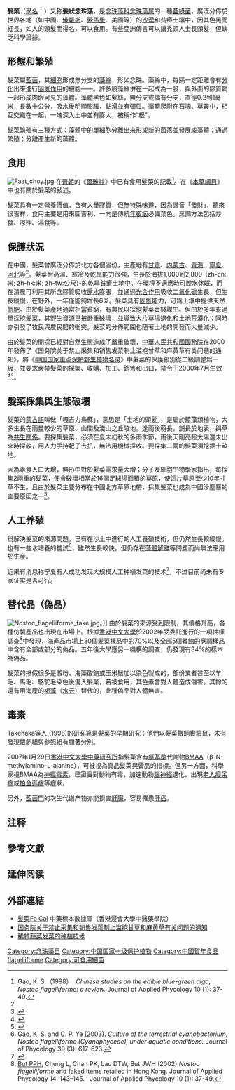 {{NoteTA|G1=Unit
|1=zh-hans:发菜; zh-hant:髮菜;
}}
{{Speciesbox
| status=一级保护野生植物
| image = Nostoc_flagelliforme_microscope.jpg
| image_caption = 顯微鏡下的髮菜，可見念珠狀的藻絲及異形胞（明顯大於營養體細胞）
| taxon=Nostoc flagelliforme
| authority = [[Harv.|Harv.]] ex [[Molinari|Molinari]], [[Calvo-Pérez|Calvo-Pérez]] & [[Guiry|Guiry]]
| synonyms =
*{{nowrap|''Nostoc commune'' var. ''flagelliforme''}}<br>{{small|[[Bornet|Bornet]] & [[Flahault|Flahault]]}}
}}

'''髮菜'''{{notetag|「-{发菜}-」的繁體字是「-{髮菜}-」，而非「-{發菜}-」。}}（[[學名|學名]]：{{Lang|la|''Nostoc flagelliforme''}}）又称'''髮狀念珠藻'''，是[[念珠藻科|念珠藻科]][[念珠藻属|念珠藻属]]的一種[[藍綠菌|藍綠菌]]，廣泛分佈於世界各地（如中國、[[俄羅斯|俄羅斯]]、[[索馬里|索馬里]]、美國等）的[[沙漠|沙漠]]和貧瘠土壤中，因其色黑而細長，如人的頭髮而得名，可以食用。有些亞洲傳言可以讓禿頭人士長頭髮，但缺乏科學證據。

==形態和繁殖==
髮菜屬[[藍菌|藍菌]]，其[[細胞|細胞]]形成無分支的[[毛状体|藻絲]]，形如念珠。藻絲中，每隔一定距離會有[[細胞分化|分化]]出來進行[[固氮作用|固氮作用]]的細胞——{{le|異形胞|heterocyst}}。許多股藻絲併在一起成為一股，與外面的膠質鞘一起形成肉眼可見的藻體。藻體黑色如髮絲，無分支或偶有分支，直徑0.2到1毫米，長數十公分，吸水後明顯膨脹，黏滑並有彈性。藻體爬附在石塊、草叢中，相互交織在一起，一端深入土中並有膨大，被稱作“根”。

髮菜繁殖有三種方式：藻體中的單細胞分離出來形成新的菌落並發展成藻體；通過{{le|厚壁孢子|akinete}}繁殖；{{le|藻殖段|hormogonium}}分離產生新的藻體。

==食用==
[[File:Faat_choy.jpg|thumb]]
在[[晉朝|晉朝]]的《[[爾雅註|爾雅註]]》中已有食用髮菜的記載<ref name="intro">Gao, K. S.（1998）. ''Chinese studies on the edible blue-green alga, Nostoc flagelliforme: a review.'' Journal of Applied Phycology 10 (1): 37-49.</ref>。在《[[本草綱目|本草綱目]]》中也有關於髮菜的敍述。

髮菜具有一定營養價值，含有大量膠質，但無特殊味道，因為諧音「發財」，聽來很吉祥，食用主要是用來圖吉利，一向是傳統[[年夜飯|年夜飯]]必備菜色。烹調方法包括炒食、凉拌、湯食等。

==保護狀況==
在中國，髮菜曾廣泛分佈於北方各個省份，主產地有[[甘肅|甘肅]]、[[内蒙古|内蒙古]]、[[青海|青海]]、[[寧夏|寧夏]]、[[河北|河北]]等<ref name="intro"/>。髮菜耐高溫、寒冷及乾旱能力很強，生長於海拔1,000到2,800-{zh-cn:米; zh-hk:米; zh-tw:公尺}-的乾旱貧瘠土地中。在環境不適應時可脫水休眠，而在清晨可利用其所含膠質吸收[[露水|露水]]膨脹，並通過[[光合作用|光合作用]]吸收[[二氧化碳|二氧化碳]]生長，但生長緩慢，在野外，一年僅能夠增長6%。髮菜具有[[固氮|固氮]]能力，可爲土壤中提供天然[[氮肥|氮肥]]。由於髮菜產地通常相當貧窮，有農民以採挖髮菜賣錢謀生。但由於多年來過量採挖髮菜，其野生資源已被嚴重破壞，並導致大片草場退化和土地[[荒漠化|荒漠化]]；同時亦引發了牧民與農民間的衝突{{r|Roney 2009}}。髮菜的分佈範圍也隨著土地的開發而大量減少。

由於髮菜的開採已經對自然生態造成了嚴重破壞，[[中華人民共和國國務院|中華人民共和國國務院]]在2000年發佈了《国务院关于禁止采集和销售发菜制止滥挖甘草和麻黄草有关问题的通知》，將《[[中国国家重点保护野生植物名录|中国国家重点保护野生植物名录]]》中髮菜的保護級別從二級調整爲一級，並要求嚴禁髮菜的採集、收購、加工、銷售和出口，禁令于2000年7月生效<ref>{{cite news|url=http://finance.sina.com.cn/news/2000-07-18/42041.html|title=中国最大发菜集散市场关闭|publisher=新浪财经|date=2000-07-18|accessdate=2019-06-05|archive-date=2019-06-05|archive-url=https://web.archive.org/web/20190605152508/http://finance.sina.com.cn/news/2000-07-18/42041.html|dead-url=no}}</ref><ref>{{cite news|url=http://news.eastday.com/epublish/gb/paper9/20000804/class000900003/hwz141316.htm|title=挖发菜内蒙古每年损失近30亿|publisher=东方网|date=2000-08-04|accessdate=2019-06-05|archive-date=2004-01-08|archive-url=https://web.archive.org/web/20040108032229/http://news.eastday.com/epublish/gb/paper9/20000804/class000900003/hwz141316.htm|dead-url=no}}</ref>。

==髮菜採集與生態破壞==
髮菜的[[蒙古語|蒙古語]]叫做「嘎吉力烏蘇」，意思是「土地的頭髮」，是屬於藍藻類植物，大多生長在雨量較少的草原、山間及淺山之丘陵地。逢雨後萌長，舖長於地表，與草為[[共生關係|共生關係]]。要採集髮菜，必須在夏末初秋的多雨季節，雨後天剛亮趁太陽還未出來時採收，用人力手持耙子去扒，無法用機械採收。要採集二兩的髮菜須挖掘十畝地。

因為素食人口大增，無形中對於髮菜需求量大增；分子及細胞生物學家指出，每採集2兩重的髮菜，便會破壞相當於16個足球場面積的草原，使這片草原至少10年寸草不生。且由於髮菜主要分布在中國北方草原地帶，採集髮菜也成為中國沙塵暴的主要原因之一<ref>{{cite news|author=謝蕙蓮 |title=2兩髮菜破壞16足球場草原 
| url=http://mag.udn.com/mag/world/storypage.jsp?f_ART_ID=54041 |deadurl=yes | publisher=聯合報 | date=2006-12-25 | accessdate=2010-03-21 |language=zh-hant }}</ref>。

==人工养殖==
爲解決髮菜的來源問題，已有在沙土中進行的人工養殖技術，但仍然生長較緩慢。也有一些水培養的嘗試<ref name="culture">Gao, K. S. and C. P. Ye (2003). ''Culture of the terrestrial cyanobacterium, Nostoc flagelliforme (Cyanophyceae), under aquatic conditions.'' Journal of Phycology 39 (3): 617-623.</ref>，雖然生長較快，但仍存在[[藻體解離|藻體解離]]等問題而尚無法應用於生産。

近来有消息称宁夏有人成功发现大规模人工种植发菜的技术<ref>{{cite news|publisher=中国广播网|title=人工种植发菜世界性难题在宁夏攻克推广可改善西北生态|url=http://native.cnr.cn/city/201211/t20121125_511408405.html|date=2012-11-25|accessdate=2013-01-25|archive-date=2012-12-04|archive-url=https://web.archive.org/web/20121204012159/http://native.cnr.cn/city/201211/t20121125_511408405.html|dead-url=no}}</ref>，不过目前尚未有专家证实是否可行。

==替代品（偽品）==
[[File:Nostoc_flagelliforme_fake.jpg|thumb]]。]]
由於髮菜的來源受到限制，其價格升高，各種仿製產品也出現在市場上。根據[[香港中文大學|香港中文大學]]於2002年受委託進行的一項抽樣調查<ref name="fake">[[畢培曦|But PPH]], Cheng L, Chan PK, Lau DTW, But JWH (2002) ''Nostoc flagelliforme'' and faked items retailed in Hong Kong. Journal of Applied Phycology 14: 143–145.'' Journal of Applied Phycology 10 (1): 37-49.</ref>中發現，海產品市場上30個髮菜樣品中的70%以及全部5個餐館的烹調樣品中含有全部或部分的偽品。五年後大學應另一機構的調查，仍發現有34%的樣本為偽品{{r|CUHK 2007}}。

髮菜的摻假很多是澱粉、海藻酸鈉或玉米鬚加以染色製成的，部份業者甚至以羊毛、馬毛、駱駝毛染色後混入髮菜，若被食用，其色素會對人體造成傷害。其餘的還有用海產的[[褐藻|褐藻]]（[[水云|水云]]）替代的，此種偽品對人體無害。

==毒素==
Takenaka等人 (1998)的研究算是髮菜的早期研究：他們以髮菜餵飼實驗鼠，未有發現餵飼組與參照組有顯著分別{{r|Takenaka 1998}}。

2007年1月29日[[香港中文大學|香港中文大學]][[香港中文大學中藥研究所|中藥研究所]]指髮菜含有[[氨基酸|氨基酸]]代謝物[[BMAA|BMAA]]（β-N-methylamino-L-alanine）{{r|CUHK 2007}}，可被視為真品髮菜與贗品的指標{{r|Roney 2009}}。但另一方面，科學家視BMAA為[[神經毒素|神經毒素]]，已證實對動物有毒，加速動物[[腦|腦]][[神經|神經]]退化，出現[[老人癡呆症|老人癡呆症]]或[[柏金遜症|柏金遜症]]等症狀{{r|CUHK 2007 |e-info}}。

另外，[[藍菌門|藍菌門]]的次生代谢产物亦能损害[[肝臟|肝臟]]，容易罹患[[肝癌|肝癌]]。

== 注释 ==
{{notefoot}}

== 參考文獻 ==
{{reflist|refs=
<ref name="CUHK 2007">{{cite news
 |url=http://www.cuhk.edu.hk/cpr/pressrelease/070129c.htm
 |title=中大檢測發現市面髮菜仍有偽品
 |publisher=[[香港中文大學|香港中文大學]]
 |date=2007-01-29 |access-date=2008-08-31 |language=zh-hant }}</ref>
<ref name="e-info">{{cite web
 |url=http://e-info.org.tw/node/19257
 |title=香港學者引文獻：髮菜含神經毒
 |date=2007-01-30 |access-date=2018-08-31 |language=zh-hant }}</ref>
<ref name="Roney 2009">{{cite journal
 |url=https://www.ncbi.nlm.nih.gov/m/pubmed/19929731/
 |title=Consumption of ''fa cai'' Nostoc soup: a potential for BMAA exposure from Nostoc cyanobacteria in China?
 |last1=Roney |first1=BR
 |last2=L |first2=Renhui
 |last3=Banack|first3=SA
 |last4=Murch |first4=S
 |last5=Honegger|first5=R
 |last6=Cox |first6=PA
 |year=2009
 |journal=''[[Amyotroph_Lateral_Scler|Amyotroph Lateral Scler]]''
 |volume=10 |issue=Suppl 2 |pages=44-49
 |doi=10.3109/17482960903273031 |language=en }}</ref>
<ref name="Takenaka 1998">{{cite journal
 |url=https://www.sciencedirect.com/science/article/pii/S0278691598000891
 |last1=Takenaka |first1=H.
 |last2=Yamaguchi|first2=Y.
 |last3=Sakaki   |first3=S.
 |last4=Watarai  |first4=K.
 |last5=Tanaka   |first5=N.
 |last6=Hori, M.
 |last7=Seki, H., M. 
 |last8=Tsuchida, M.
 |last9=Yamada, A.
 |last10=Nishimori, T.
 |last11=Morinaga, T.
 |year=1998
 |title=Safety evaluation of ''Nostoc flagelliforme'' (Nostocales, Cyanophyceae) as a potential food
 |journal=''[[Food_and_Chemical_Toxicology|Food and Chemical Toxicology]]''
 |volume=36 |issue=12 |pages=1073-1077
 |doi=10.1016/S0278-6915(98)00089-1 |language=en }}</ref>
}}

== 延伸阅读 ==
{{Wikisource further reading}}

== 外部連結 ==
* [http://libproject.hkbu.edu.hk/was40/outline?page=1&channelid=44273&searchword=%E9%AB%AE%E8%8F%9C&sortfield=+name_chi_sort 髮菜Fa Cai] {{Wayback|url=http://libproject.hkbu.edu.hk/was40/outline?page=1&channelid=44273&searchword=%E9%AB%AE%E8%8F%9C&sortfield=+name_chi_sort |date=20150715162432 }}中藥標本數據庫（香港浸會大學中醫藥學院）{{zh-hant}}{{en}}
* [https://web.archive.org/web/20100206031155/http://www.mps.gov.cn/n16/n80209/n80361/744532.html 国务院关于禁止采集和销售发菜制止滥挖甘草和麻黄草有关问题的通知]
* [http://www.bykj.com.cn/kjzhw/ShowArticle.asp?ArticleID=821 稀特蔬菜发菜的种植技术]{{Dead link|date=2018年7月 |bot=InternetArchiveBot |fix-attempted=yes }}
{{Taxonbar|from=Q3273745}}

[[Category:念珠藻目|Category:念珠藻目]]
[[Category:中国国家一级保护植物|Category:中国国家一级保护植物]]
[[Category:中國賀年食品|Category:中國賀年食品]]
[[Category:念珠藻属|flagelliforme]]
[[Category:可食用細菌|Category:可食用細菌]]